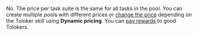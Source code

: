 <Cut title="Can there be tasks with different prices in the pool?">

No. The price per task suite is the same for all tasks in the pool. You can create multiple pools with different prices or [change the price](/docs-new/guide/dynamic-pricing) depending on the Toloker skill using **Dynamic pricing**. You can [pay rewards](/docs-new/guide/bonus) to good Tolokers.

</Cut>